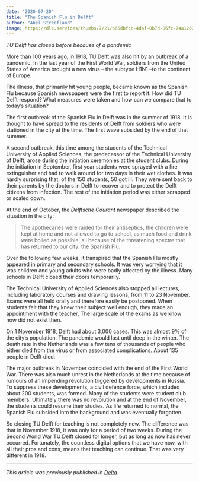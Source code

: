 ```yaml
---
date: "2020-07-20"
title: "The Spanish Flu in Delft"
author: "Abel Streefland"
image: https://dlc.services/thumbs/7/21/b65dbfcc-4daf-0b7d-86fc-74a126248b03/full/full/0/default.jpg
---
```


_TU Delft has closed before because of a pandemic_

More than 100 years ago, in 1918, TU Delft was also hit by an outbreak of a pandemic. In the last year of the First World War, soldiers from the United States of America brought a new virus – the subtype H1N1 –to the continent of Europe.

The illness, that primarily hit young people, became known as the Spanish Flu because Spanish newspapers were the first to report it. How did TU Delft respond? What measures were taken and how can we compare that to today’s situation?

The first outbreak of the Spanish Flu in Delft was in the summer of 1918. It is thought to have spread to the residents of Delft from soldiers who were stationed in the city at the time. The first wave subsided by the end of that summer.

A second outbreak, this time among the students of the Technical University of Applied Sciences, the predecessor of the Technical University of Delft, arose during the initiation ceremonies at the student clubs. During the initiation in September, first year students were sprayed with a fire extinguisher and had to walk around for two days in their wet clothes. It was hardly surprising that, of the 150 students, 50 got ill. They were sent back to their parents by the doctors in Delft to recover and to protect the Delft citizens from infection. The rest of the initiation period was either scrapped or scaled down.

<Illustration source="6071d882-4b32-e1d1-cdd7-36b01dacc77e.json"></Illustration>

At the end of October, the _Delftsche Courant_ newspaper described the situation in the city:

> The apothecaries were raided for their antiseptics, the children were kept at home and not allowed to go to school, as much food and drink were boiled as possible, all because of the threatening spectre that has returned to our city: the Spanish Flu.

Over the following few weeks, it transpired that the Spanish Flu mostly appeared in primary and secondary schools. It was very worrying that it was children and young adults who were badly affected by the illness. Many schools in Delft closed their doors temporarily.

The Technical University of Applied Sciences also stopped all lectures, including laboratory courses and drawing lessons, from 11 to 23 November. Exams were all held orally and therefore easily be postponed. When students felt that they knew their subject well enough, they made an appointment with the teacher. The large scale of the exams as we know now did not exist then.

<Illustration source="852d1dcb-9b49-89ac-b1bb-0cd8b6f1eac5.json"></Illustration>

On 1 November 1918, Delft had about 3,000 cases. This was almost 9% of the city’s population. The pandemic would last until deep in the winter. The death rate in the Netherlands was a few tens of thousands of people who either died from the virus or from associated complications. About 135 people in Delft died.

The major outbreak in November coincided with the end of the First World War. There was also much unrest in the Netherlands at the time because of rumours of an impending revolution triggered by developments in Russia. To suppress these developments, a civil defence force, which included about 200 students, was formed. Many of the students were student club members. Ultimately there was no revolution and at the end of November, the students could resume their studies. As life returned to normal, the Spanish Flu subsided into the background and was eventually forgotten.

So closing TU Delft for teaching is not completely new. The difference was that in November 1918, it was only for a period of two weeks. During the Second World War TU Delft closed for longer, but as long as now has never occurred. Fortunately, the countless digital options that we have now, with all their pros and cons, means that teaching can continue. That was very different in 1918.

---

_This article was previously published in [Delta](https://www.delta.tudelft.nl/article/tu-delft-has-closed-because-pandemic)._
